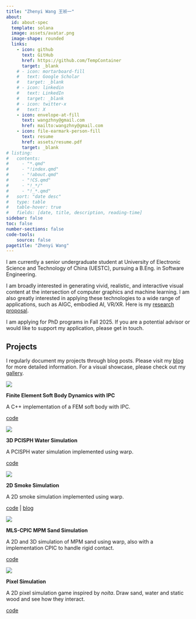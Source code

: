 ```yaml
---
title: "Zhenyi Wang 王祯一"
about:
  id: about-spec
  template: solana
  image: assets/avatar.png
  image-shape: rounded
  links:
    - icon: github
      text: GitHub
      href: https://github.com/TempContainer
      target: _blank
    # - icon: mortarboard-fill
    #   text: Google Scholar
    #   target: _blank
    # - icon: linkedin
    #   text: LinkedIn
    #   target: _blank
    # - icon: twitter-x
    #   text: X
    - icon: envelope-at-fill
      text: wangzhny@gmail.com
      href: mailto:wangzhny@gmail.com
    - icon: file-earmark-person-fill
      text: resume
      href: assets/resume.pdf
      target: _blank
# listing:
#   contents:
#     - "*.qmd"
#     - "!index.qmd"
#     - "!about.qmd"
#     - "!CS.qmd"
#     - "!_*/"
#     - "!_*.qmd"
#   sort: "date desc"
#   type: table
#   table-hover: true
#   fields: [date, title, description, reading-time]
sidebar: false
toc: false
number-sections: false
code-tools:
    source: false
pagetitle: "Zhenyi Wang"
---
```


::: {#about-spec}

I am currently a senior undergraduate student at University of Electronic Science and Technology of China (UESTC), pursuing a B.Eng. in Software Engineering.

I am broadly interested in generating vivid, realistic, and interactive visual content at the intersection of computer graphics and machine learning. I am also greatly interested in applying these technologies to a wide range of applications, such as AIGC, embodied AI, VR/XR. Here is my [research proposal]().

::: {.callout-important appearance="simple"}
I am applying for PhD programs in Fall 2025. If you are a potential advisor or would like to support my application, please get in touch.
:::
:::

<!-- ## Publications

::: {.pub-item}
![](assets/class.jpg)

::: {.pub-content}
**A Convex Formulation of Material Points and Rigid Bodies with GPU-Accelerated Async-Coupling for Interactive Simulation**

[Chang Yu](link)\*, **Wenxin Du**\* (equal contributions), [Zeshun Zong](link), [Alejandro Castro](link), Chenfanfu Jiang, Xuchen Han

*IEEE/RSJ International Conference on Intelligent Robots and Systems (IROS), 2025* 

[preprint](link) | [code](link) | [video](link)
:::
::: -->

## Projects

I regularly document my projects through blog posts. Please visit my [blog](blog.qmd) for more detailed information. For a visual showcase, please check out my [gallery](gallery.qmd).

::: {.pub-item}
![](assets/ipc_teaser.png)

::: {.pub-content}
**Finite Element Soft Body Dynamics with IPC**

A C++ implementation of a FEM soft body with IPC.

[code](https://github.com/TempContainer/fem-ipc)
:::
:::

::: {.pub-item}
![](assets/sph_teaser.png)

::: {.pub-content}
**3D PCISPH Water Simulation**

A PCISPH water simulation implemented using warp.

[code](https://github.com/TempContainer/simple-fluid)
:::
:::

::: {.pub-item}
![](assets/smoke_teaser.png)

::: {.pub-content}
**2D Smoke Simulation**

A 2D smoke simulation implemented using warp.

[code](https://github.com/TempContainer/simple-fluid) | [blog](blogs/smoke_sim.qmd)
:::
:::

::: {.pub-item}
![](assets/sand_teaser.png)

::: {.pub-content}
**MLS-CPIC MPM Sand Simulation**

A 2D and 3D simulation of MPM sand using warp, also with a implementation CPIC to handle rigid contact.

[code](https://github.com/TempContainer/sand-MPM)
:::
:::

::: {.pub-item}
![](assets/noita_teaser.png)

::: {.pub-content}
**Pixel Simulation**

A 2D pixel simulation game inspired by _noita_. Draw sand, water and static wood and see how they interact.

[code](https://github.com/TempContainer/ToyPixelSim)
:::
:::